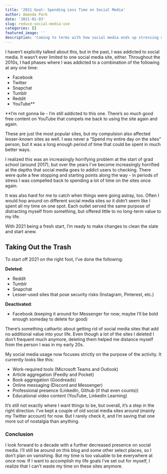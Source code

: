```yaml
---
title: '2021 Goal: Spending Less Time on Social Media'
author: Amanda Park
date: '2021-01-03'
slug: reduce-social-media-use
categories: []
featured_image: ''
description: 'Coming to terms with how social media ends up stressing me out rather than helping me engage in meaningful connections with others.'
---
```


I haven't explicitly talked about this, but in the past, I was addicted to social media. It wasn't ever limited to one social media site, either. Throughout the 2010s, I had phases where I was addicted to a combination of the following at any one time:

* Facebook
* Twitter
* Snapchat
* Tumblr
* Reddit
* YouTube** 

**I'm not gonna lie - I'm still addicted to this one. There's so much good free content on YouTube that compels me back to using the site again and again.

These are just the most popular sites, but my compulsion also affected lesser-known sites as well. I was never a "Spend my entire day on the sites" person, but it was a long enough period of time that could be spent in much better ways. 

I realized this was an increasingly horrifying problem at the start of grad school (around 2017), but over the years I've become increasingly horrified at the depths that social media goes to addict users to checking. There were quite a few stopping and starting points along the way - in periods of stress I was compelled back to spending a lot of time on the sites once again.

It was also hard for me to catch when things were going astray, too. Often I would hop around on different social media sites so it didn't seem like I spent all my time on one spot. Each outlet served the same purpose of distracting myself from something, but offered little to no long-term value to my life.

With 2021 being a fresh start, I'm ready to make changes to clean the slate and start anew.

## Taking Out the Trash

To start off 2021 on the right foot, I've done the following:

**Deleted**:

* Reddit
* Tumblr
* Snapchat
* Lesser-used sites that pose security risks (Instagram, Pinterest, etc.)

**Deactivated**:

* Facebook (keeping it around for Messenger for now; maybe I'll be bold enough someday to delete for good)

There's something cathartic about getting rid of social media sites that add no additional value into your life. Even though a lot of the sites I deleted I don't frequent much anymore, deleting them helped me distance myself from the person I was in my early 20s.

My social media usage now focuses strictly on the purpose of the activity. It currently looks like this:

* Work-required tools (Microsoft Teams and Outlook)
* Article aggregation (Feedly and Pocket)
* Book aggregation (Goodreads)
* Online messaging (Discord and Messenger)
* Professional presence (LinkedIn, Github (if that even counts))
* Educational video content (YouTube, LinkedIn Learning)

It's still not exactly where I want things to be, but overall, it's a step in the right direction. I've kept a couple of old social media sites around (mainly my Twitter account) for now. But I rarely check it, and I'm saving that one more out of nostalgia than anything.

### Conclusion

I look forward to a decade with a further decreased presence on social media. I'll still be around on this blog and some other select places, so I don't plan on vanishing. But my time is too valuable to be everywhere at once now. If I want to accomplish my life goals I've set out for myself, I realize that I can't waste my time on these sites anymore.